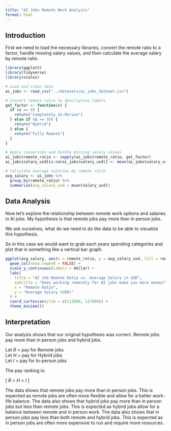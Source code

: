 ```yaml
---
title: "AI Jobs Remote Work Analysis"
format: html
---
```


## Introduction

First we need to load the necessary libraries, convert the remote ratio to a factor, handle missing salary values, and then calculate the average salary by remote ratio.

```r
library(ggplot2)
library(tidyverse)
library(scales)

# Load and clean data
ai_jobs <- read_csv("../datasets/ai_jobs_dataset.csv")

# Convert remote ratio to descriptive labels
get_factor <- function(x) {
  if (x == 0) {
    return("Completely In-Person")
  } else if (x == 50) {
    return("Hybrid")
  } else {
    return("Fully Remote")
  }
}

# Apply conversion and handle missing salary values
ai_jobs$remote_ratio <- sapply(ai_jobs$remote_ratio, get_factor)
ai_jobs$salary_usd[is.na(ai_jobs$salary_usd)] <- mean(ai_jobs$salary_usd, na.rm = TRUE)

# Calculate average salaries by remote ratio
avg_salary <- ai_jobs %>%
  group_by(remote_ratio) %>%
  summarise(avg_salary_usd = mean(salary_usd))
```

## Data Analysis

Now let's explore the relationship between remote work options and salaries in AI jobs. My hypothesis is that remote jobs pay more than in person jobs.

We ask ourselves, what do we need to do the data to be able to visualize this hypothesis.

So in this case we would want to grab each years spending categories and plot that in something like a vertical bar graph.

```r
ggplot(avg_salary, aes(x = remote_ratio, y = avg_salary_usd, fill = remote_ratio)) +
  geom_col(show.legend = FALSE) +
  scale_y_continuous(labels = dollar) +
  labs(
    title = "AI Job Remote Ratio vs. Average Salary in USD",
    subtitle = "Does working remotely for AI jobs make you more money?",
    x = "Remote Ratio", 
    y = "Average Salary (USD)"
  ) +
  coord_cartesian(ylim = c(112000, 117000)) +
  theme_minimal()
```

## Interpretation

Our analysis shows that our original hypothesis was correct. Remote jobs pay more than in person jobs and hybrid jobs.

Let $R$ = pay for Remote jobs\
Let $H$ = pay for Hybrid jobs\
Let $I$ = pay for In-person jobs

The pay ranking is:

\[ $R$ \> $H$ \> $I$ \]

The data shows that remote jobs pay more than in person jobs. This is expected as remote jobs are often more flexible and allow for a better work-life balance. The data also shows that hybrid jobs pay more than in person jobs but less than remote jobs. This is expected as hybrid jobs allow for a balance between remote and in person work. The data also shows that in person jobs pay less than both remote and hybrid jobs. This is expected as in person jobs are often more expensive to run and require more resources.
